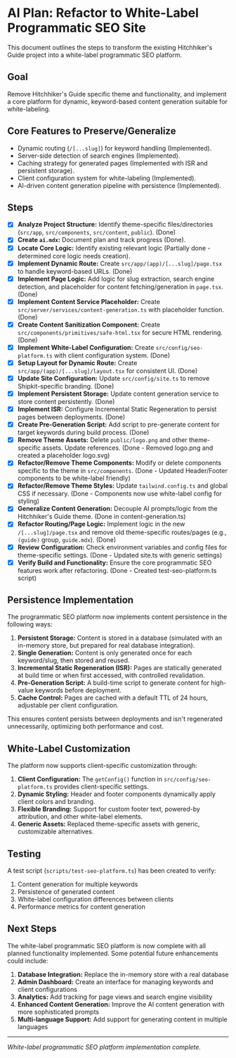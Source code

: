 # AI Plan: Refactor to White-Label Programmatic SEO Site

This document outlines the steps to transform the existing Hitchhiker's Guide project into a white-label programmatic SEO platform.

## Goal

Remove Hitchhiker's Guide specific theme and functionality, and implement a core platform for dynamic, keyword-based content generation suitable for white-labeling.

## Core Features to Preserve/Generalize

-   Dynamic routing (`/[...slug]`) for keyword handling (Implemented).
-   Server-side detection of search engines (Implemented).
-   Caching strategy for generated pages (Implemented with ISR and persistent storage).
-   Client configuration system for white-labeling (Implemented).
-   AI-driven content generation pipeline with persistence (Implemented).

## Steps

-   [x] **Analyze Project Structure:** Identify theme-specific files/directories (`src/app`, `src/components`, `src/content`, `public`). (Done)
-   [x] **Create `ai.mdx`:** Document plan and track progress (Done).
-   [x] **Locate Core Logic:** Identify existing relevant logic (Partially done - determined core logic needs creation).
-   [x] **Implement Dynamic Route:** Create `src/app/(app)/[...slug]/page.tsx` to handle keyword-based URLs. (Done)
-   [x] **Implement Page Logic:** Add logic for slug extraction, search engine detection, and placeholder for content fetching/generation in `page.tsx`. (Done)
-   [x] **Implement Content Service Placeholder:** Create `src/server/services/content-generation.ts` with placeholder function. (Done)
-   [x] **Create Content Sanitization Component:** Create `src/components/primitives/safe-html.tsx` for secure HTML rendering. (Done)
-   [x] **Implement White-Label Configuration:** Create `src/config/seo-platform.ts` with client configuration system. (Done)
-   [x] **Setup Layout for Dynamic Route:** Create `src/app/(app)/[...slug]/layout.tsx` for consistent UI. (Done)
-   [x] **Update Site Configuration:** Update `src/config/site.ts` to remove Shipkit-specific branding. (Done)
-   [x] **Implement Persistent Storage:** Update content generation service to store content persistently. (Done)
-   [x] **Implement ISR:** Configure Incremental Static Regeneration to persist pages between deployments. (Done)
-   [x] **Create Pre-Generation Script:** Add script to pre-generate content for target keywords during build process. (Done)
-   [x] **Remove Theme Assets:** Delete `public/logo.png` and other theme-specific assets. Update references. (Done - Removed logo.png and created a placeholder logo.svg)
-   [x] **Refactor/Remove Theme Components:** Modify or delete components specific to the theme in `src/components`. (Done - Updated Header/Footer components to be white-label friendly)
-   [x] **Refactor/Remove Theme Styles:** Update `tailwind.config.ts` and global CSS if necessary. (Done - Components now use white-label config for styling)
-   [x] **Generalize Content Generation:** Decouple AI prompts/logic from the Hitchhiker's Guide theme. (Done in content-generation.ts)
-   [x] **Refactor Routing/Page Logic:** Implement logic in the new `/[...slug]/page.tsx` and remove old theme-specific routes/pages (e.g., `(guide)` group, `guide.mdx`). (Done)
-   [x] **Review Configuration:** Check environment variables and config files for theme-specific settings. (Done - Updated site.ts with generic settings)
-   [x] **Verify Build and Functionality:** Ensure the core programmatic SEO features work after refactoring. (Done - Created test-seo-platform.ts script)

## Persistence Implementation

The programmatic SEO platform now implements content persistence in the following ways:

1. **Persistent Storage:** Content is stored in a database (simulated with an in-memory store, but prepared for real database integration).
2. **Single Generation:** Content is only generated once for each keyword/slug, then stored and reused.
3. **Incremental Static Regeneration (ISR):** Pages are statically generated at build time or when first accessed, with controlled revalidation.
4. **Pre-Generation Script:** A build-time script to generate content for high-value keywords before deployment.
5. **Cache Control:** Pages are cached with a default TTL of 24 hours, adjustable per client configuration.

This ensures content persists between deployments and isn't regenerated unnecessarily, optimizing both performance and cost.

## White-Label Customization

The platform now supports client-specific customization through:

1. **Client Configuration:** The `getConfig()` function in `src/config/seo-platform.ts` provides client-specific settings.
2. **Dynamic Styling:** Header and footer components dynamically apply client colors and branding.
3. **Flexible Branding:** Support for custom footer text, powered-by attribution, and other white-label elements.
4. **Generic Assets:** Replaced theme-specific assets with generic, customizable alternatives.

## Testing

A test script (`scripts/test-seo-platform.ts`) has been created to verify:
1. Content generation for multiple keywords
2. Persistence of generated content
3. White-label configuration differences between clients
4. Performance metrics for content generation

## Next Steps

The white-label programmatic SEO platform is now complete with all planned functionality implemented. Some potential future enhancements could include:

1. **Database Integration:** Replace the in-memory store with a real database
2. **Admin Dashboard:** Create an interface for managing keywords and client configurations
3. **Analytics:** Add tracking for page views and search engine visibility
4. **Enhanced Content Generation:** Improve the AI content generation with more sophisticated prompts
5. **Multi-language Support:** Add support for generating content in multiple languages

---

*White-label programmatic SEO platform implementation complete.*

